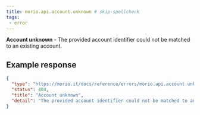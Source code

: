 ```yaml
---
title: morio.api.account.unknown # skip-spellcheck
tags:
 - error
---
```



<!-- MORIO_AUTO_GENERATED_CONTENT_STARTS - Manual changes made below will be overwritten skip-spellcheck -->
__Account unknown__ - The provided account identifier could not be matched to an existing account.
<!-- MORIO_AUTO_GENERATED_CONTENT_ENDS - Manual changes made above will be overwritten skip-spellcheck -->


<!-- MORIO_AUTO_GENERATED_CONTENT_STARTS - Manual changes made below will be overwritten skip-spellcheck -->
## Example response

```json
{
  "type": "https://morio.it/docs/reference/errors/morio.api.account.unknown",
  "status": 404,
  "title": "Account unknown",
  "detail": "The provided account identifier could not be matched to an existing account."
}
```
<!-- MORIO_AUTO_GENERATED_CONTENT_ENDS - Manual changes made above will be overwritten skip-spellcheck -->
